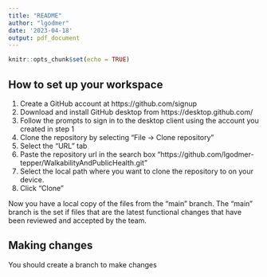 ```yaml
---
title: "README"
author: "lgodmer"
date: '2023-04-18'
output: pdf_document
---
```


```r
knitr::opts_chunk$set(echo = TRUE)
```

## How to set up your workspace

1. Create a GitHub account at https://github.com/signup
2. Download and install GitHub desktop from https://desktop.github.com/
3. Follow the prompts to sign in to the desktop client using the account you created in step 1
4. Clone the repository by selecting "File -> Clone repository"
5. Select the "URL" tab
6. Paste the repository url in the search box "https://github.com/lgodmer-tepper/WalkabilityAndPublicHealth.git"
7. Select the local path where you want to clone the repository to on your device.
8. Click "Clone" 

Now you have a local copy of the files from the "main" branch. 
The "main" branch is the set if files that are the latest functional changes that have been reviewed and accepted by the team. 

## Making changes

You should create a branch to make changes